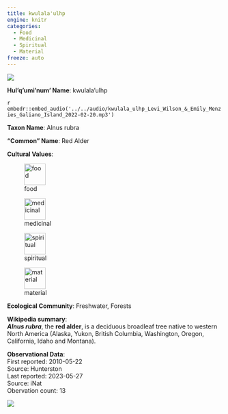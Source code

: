 ```yaml
---
title: kwulala'ulhp
engine: knitr
categories:
  - Food
  - Medicinal
  - Spiritual
  - Material
freeze: auto
---
```

![](https://inaturalist-open-data.s3.amazonaws.com/photos/50900970/medium.jpg){fig-alt="kwulala'ulhp - Red Alder"}

**Hul'q'umi'num' Name**: kwulala'ulhp

`r embedr::embed_audio('../../audio/kwulala_ulhp_Levi_Wilson_&_Emily_Menzies_Galiano_Island_2022-02-20.mp3')`

**Taxon Name**: Alnus rubra

**"Common" Name**: Red Alder

**Cultural Values**:  

::: {layout-nrow=1 style="width:60%"}
![food](/files/food.svg){width=50px}

![medicinal](/files/medicinal.svg){width=50px}

![spiritual](/files/spiritual.svg){width=50px}

![material](/files/material.svg){width=50px}
:::

**Ecological Community**: Freshwater, Forests

**Wikipedia summary**:  
<i><b>Alnus rubra</b></i>, the <b>red alder</b>,
is a deciduous broadleaf tree native to western North America (Alaska, Yukon, British Columbia, Washington, Oregon, California, Idaho and Montana).</p>




**Observational Data**:   
First reported: 2010-05-22  
Source: Hunterston  
Last reported: 2023-05-27  
Source: iNat  
Obervation count: 13

![](community_dist.png)
